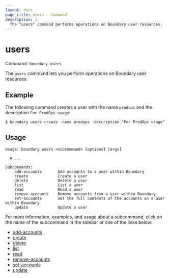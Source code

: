 ```yaml
---
layout: docs
page_title: users - Command
description: |-
  The "users" command performs operations on Boundary user resources.
---
```


# users

Command: `boundary users`

The `users` command lets you perform operations on Boundary user resources.

## Example

The following command creates a user with the name `prodops` and the description `For ProdOps usage`:

```shell-session
$ boundary users create -name prodops -description "For ProdOps usage"
```

## Usage

<CodeBlockConfig hideClipboard>

```shell-session
Usage: boundary users <subcommand> [options] [args]

  # ...

Subcommands:
    add-accounts       Add accounts to a user within Boundary
    create             Create a user
    delete             Delete a user
    list               List a user
    read               Read a user
    remove-accounts    Remove accounts from a user within Boundary
    set-accounts       Set the full contents of the accounts on a user within Boundary
    update             Update a user
```

</CodeBlockConfig>

For more information, examples, and usage about a subcommand, click on the name
of the subcommand in the sidebar or one of the links below:

- [add-accounts](/boundary/docs/api-clients/commands/users/add-accounts)
- [create](/boundary/docs/api-clients/commands/users/create)
- [delete](/boundary/docs/api-clients/commands/users/delete)
- [list](/boundary/docs/api-clients/commands/users/list)
- [read](/boundary/docs/api-clients/commands/users/read)
- [remove-accounts](/boundary/docs/api-clients/commands/users/remove-accounts)
- [set-accounts](/boundary/docs/api-clients/commands/users/set-accounts)
- [update](/boundary/docs/api-clients/commands/users/update)
